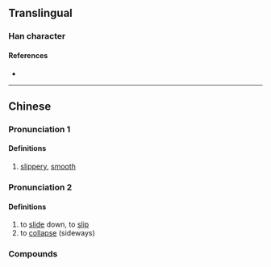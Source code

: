 {{character info/new}}
==Translingual==

===Han character===
{{Han char|rn=85|rad=水|as=16|sn=19|four=34132|canj=ENLB|ids=⿰氵隨}}

====References====
* {{Han ref|kx=0660.130|dkj=18665|dj=1070.060|hdz=31774.080|uh=7021|ud=28705|bh=F261|bd=62049}}

----

==Chinese==
{{zh-forms}}

===Pronunciation 1===
{{zh-pron
|m=suǐ
|c=seoi5
|h=pfs=
|md=
|mn=
|w=
|mc=y
|oc=y
|cat=n
}}

====Definitions====
{{zh-hanzi}}

# [[slippery]], [[smooth]]

===Pronunciation 2===
{{zh-pron
|c=soe4
|cat=v
}}

====Definitions====
{{zh-hanzi}} {{tcx|lang=zh|Cantonese}}

# to [[slide]] down, to [[slip]]
# to [[collapse]] (sideways)

===Compounds===
{{zh-der|滫瀡}}